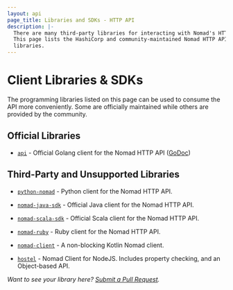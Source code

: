 ```yaml
---
layout: api
page_title: Libraries and SDKs - HTTP API
description: |-
  There are many third-party libraries for interacting with Nomad's HTTP API.
  This page lists the HashiCorp and community-maintained Nomad HTTP API client
  libraries.
---
```


# Client Libraries & SDKs

The programming libraries listed on this page can be used to consume the API
more conveniently. Some are officially maintained while others are provided by
the community.

## Official Libraries

- [`api`](https://github.com/hernad/nomad/tree/main/api) - Official Golang
  client for the Nomad HTTP API ([GoDoc](https://pkg.go.dev/github.com/hernad/nomad/api))

## Third-Party and Unsupported Libraries

- [`python-nomad`](https://github.com/jrxfive/python-nomad) - Python client
  for the Nomad HTTP API.

- [`nomad-java-sdk`](https://github.com/hernad/nomad-java-sdk) - Official
  Java client for the Nomad HTTP API.

- [`nomad-scala-sdk`](https://github.com/hernad/nomad-scala-sdk) - Official
  Scala client for the Nomad HTTP API.

- [`nomad-ruby`](https://github.com/hernad/nomad-ruby) - Ruby client
  for the Nomad HTTP API.

- [`nomad-client`](https://github.com/barakb/nomad-client) - A non-blocking Kotlin Nomad client.

- [`hostel`](https://github.com/LKNSI/hostel) - Nomad Client for NodeJS. Includes property checking, and an Object-based API.

_Want to see your library here? [Submit a Pull Request](https://github.com/hernad/nomad)._
